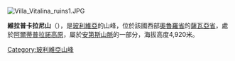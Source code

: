 [[Image:Villa_Vitalina_ruins1.JPG|right]]
{{Coord|19|19|50|S|68|18|35|W|display=title}}

'''維拉普卡拉尼山'''（{{lang-es|Cerro Villa Pucarani}}），是[[玻利維亞|玻利維亞]]的山峰，位於該國西部[[奧魯羅省|奧魯羅省]]的[[薩瓦亞省|薩瓦亞省]]，處於[[阿爾蒂普拉諾高原|阿爾蒂普拉諾高原]]，屬於[[安第斯山脈|安第斯山脈]]的一部分，海拔高度4,920米。

{{Bolivia-geo-stub}}
[[Category:玻利維亞山峰|Category:玻利維亞山峰]]